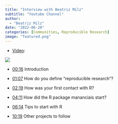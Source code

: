 ```yaml
---
title: "Interview with Beatriz Milz"
subtitle: "Youtube Channel"
author: 
  - "Beatriz Milz"
date: "2022-06-20"
categories: [Communities, Reproducible Research]
image: "featured.png"
---
```


-   [Video](https://youtu.be/CSCcYsIWcSg):

[![](featured.png){fig-align="center"}](https://youtu.be/CSCcYsIWcSg)

-   [00:16](https://www.youtube.com/watch?v=CSCcYsIWcSg&t=16s) Introduction

-   [01:07](https://www.youtube.com/watch?v=CSCcYsIWcSg&t=67s) How do you define "reproducible research"?

-  [02:19](https://www.youtube.com/watch?v=CSCcYsIWcSg&t=139s) How was your first contact with R?

-   [04:11](https://www.youtube.com/watch?v=CSCcYsIWcSg&t=251s) How did the R package mananciais start?

-    [06:14](https://www.youtube.com/watch?v=CSCcYsIWcSg&t=374s) Tips to start with R

-    [10:19](https://www.youtube.com/watch?v=CSCcYsIWcSg&t=619s) Other projects to follow
